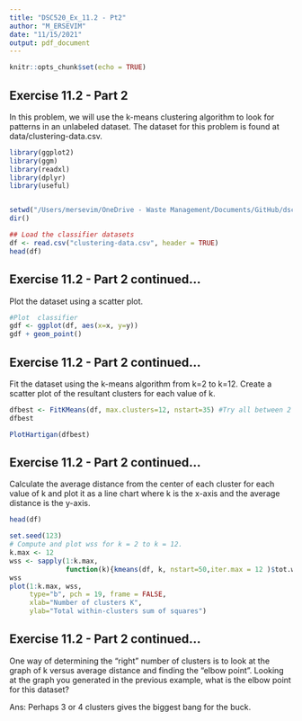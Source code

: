 ---
title: "DSC520_Ex_11.2 - Pt2"
author: "M_ERSEVIM"
date: "11/15/2021"
output: pdf_document
---

```{r setup, include=FALSE}
knitr::opts_chunk$set(echo = TRUE)
```

## Exercise 11.2 - Part 2

In this problem, we will use the k-means clustering algorithm to look for patterns in an unlabeled dataset. 
The dataset for this problem is found at data/clustering-data.csv.

```{r}

library(ggplot2)
library(ggm)
library(readxl)
library(dplyr)
library(useful)


setwd("/Users/mersevim/OneDrive - Waste Management/Documents/GitHub/dsc520/data")
dir()

## Load the classifier datasets
df <- read.csv("clustering-data.csv", header = TRUE)
head(df)


```

## Exercise 11.2 - Part 2 continued...

Plot the dataset using a scatter plot.

```{r}

#Plot  classifier
gdf <- ggplot(df, aes(x=x, y=y))
gdf + geom_point()

```
## Exercise 11.2 - Part 2 continued...

Fit the dataset using the k-means algorithm from k=2 to k=12. Create a scatter plot of the resultant clusters for each value of k.

```{r}

dfbest <- FitKMeans(df, max.clusters=12, nstart=35) #Try all between 2 and 12 clusters
dfbest

PlotHartigan(dfbest)
```
## Exercise 11.2 - Part 2 continued...

Calculate the average distance from the center of each cluster for each value of k and plot it as a line chart where k is the x-axis and the average distance is the y-axis.

```{r}

head(df)

set.seed(123)
# Compute and plot wss for k = 2 to k = 12.
k.max <- 12
wss <- sapply(1:k.max, 
              function(k){kmeans(df, k, nstart=50,iter.max = 12 )$tot.withinss})/nrow(df)
wss
plot(1:k.max, wss,
     type="b", pch = 19, frame = FALSE, 
     xlab="Number of clusters K",
     ylab="Total within-clusters sum of squares")

```

## Exercise 11.2 - Part 2 continued...

One way of determining the “right” number of clusters is to look at the graph of k versus average distance and finding the “elbow point”. Looking at the graph you generated in the previous example, what is the elbow point for this dataset?

Ans: Perhaps 3 or 4 clusters gives the biggest bang for the buck.
